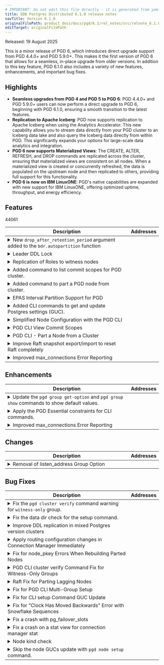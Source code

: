 ```yaml
---
# IMPORTANT: Do not edit this file directly - it is generated from yaml source.
title: EDB Postgres Distributed 6.1.0 release notes
navTitle: Version 6.1.0
originalFilePath: product_docs/docs/pgd/6.1/rel_notes/src/relnote_6.1.0.yml
editTarget: originalFilePath
---
```


Released: 19 August 2025

This is a minor release of PGD 6, which introduces direct upgrade support from PGD 4.4.0+ and PGD 5.9.0+. This makes it the first version of PGD 6 that allows for a seamless, in-place upgrade from older versions. In addition to this key feature, PGD 6.1.0 also includes a variety of new features, enhancements, and important bug fixes.

## Highlights

- **Seamless upgrades from PGD 4 and PGD 5 to PGD 6**: PGD 4.4.0+ and PGD 5.9.0+ users can now perform a direct upgrade to PGD 6, beginning with PGD 6.1.0, ensuring a smooth transition to the latest features.
- **Replication to Apache Iceberg**: PGD now supports replication to Apache Iceberg when using the Analytics Accelerator. This new capability allows you to stream data directly from your PGD cluster to an Iceberg data lake and also query the Iceberg data directly from within PGD. This significantly expands your options for large-scale data analytics and integration.
- **PGD 6 now supports Materialized Views**:  The  CREATE, ALTER, REFRESH, and DROP commands are replicated across the cluster, ensuring that materialized views are consistent on all nodes. When a materialized view is created or concurrently refreshed, the data is populated on the upstream node and then replicated to others, providing full support for this functionality.
- **PGD 6 is now on IBM LinuxONE**: PGD's native capabilities are expanded with new support for IBM LinuxONE, offering optimized uptime, throughput, and energy efficiency.

## Features

<table class="table w-100"><thead><tr><th>Description</th><th width="10%">Addresses</th></tr></thead><tbody>
<tr><td><details><summary>New <code>drop_after_retention_period</code> argument added to the <code>bdr.autopartition</code> function</summary><hr/><p><code>bdr.autopartition()</code> now takes an additional boolean argument <code>drop_after_retention_period</code> which can be set to false if the user does not want the partition to be dropped, but only detached.</p>
</details></td><td></td></tr>
<tr><td><details><summary>Leader DDL Lock</summary><hr/><p>New lock type leader DDL lock is used by default for locking DDL statements. This lock locks on write-leaders only, not requiring majority nodes to participate in the locking operation. Old behavior can be restored by adjusting <code>bdr.ddl_locking</code> configuration parameter.</p>
</details></td><td></td></tr>
<tr><td><details><summary>Replication of Roles to witness nodes</summary><hr/><p>Roles are now replicated to witness nodes when they join the nodegroup, and also as and when they are created or altered on data nodes. This is useful mainly when dealing with GUC permissions.</p>
</details></td><td></td></tr>
<tr><td><details><summary>Added command to list commit scopes for PGD cluster.</summary><hr/><p>Add a command <code>pgd commit-scopes list</code> to list commit scopes information for PGD cluster.</p>
</details></td><td></td></tr>
<tr><td><details><summary>Added command to part a PGD node from cluster.</summary><hr/><p>Add a command <code>pgd node part</code> to part a PGD node from cluster.</p>
</details></td><td></td></tr>
<tr><td><details><summary>EPAS Interval Partition Support for PGD</summary><hr/><p>A new enhancement allows partitions created by EDB Postgres Advanced Server (EPAS) AutoPartition to work correctly within a multi-node PGD environment. This fix ensures partitions are created consistently on each node and are visible across all nodes.</p>
</details></td><td></td></tr>
<tr><td><details><summary>Added CLI commands to get and update Postgres settings (GUC).</summary><hr/><p>Add the <code>pgd node get-config</code> and <code>pgd node set-config</code> commands to allow users to retrieve and modify Postgres settings (GUC) via the CLI.</p>
</details></td>44061<td></td></tr>
<tr><td><details><summary>Simplified Node Configuration with the PGD CLI</summary><hr/><p>The pgd command-line tool now includes new commands to make managing individual node configurations easier. You can now use <code>pgd node &lt;node-name&gt; get-config</code> and <code>pgd node &lt;node-name&gt; set-config</code> to retrieve and update specific Postgres settings (GUCs) for any node in your cluster directly from the CLI.</p>
</details></td><td></td></tr>
<tr><td><details><summary>PGD CLI View Commit Scopes</summary><hr/><p>The PGD CLI now includes a new command, <code>pgd commit-scopes list</code>, that allows you to view the commit scope configuration for your cluster. This command provides details on all commit scopes, including their rules and the groups they apply to, which improves the visibility and management of your data consistency settings.</p>
</details></td><td></td></tr>
<tr><td><details><summary>PGD CLI -  Part a Node from a Cluster</summary><hr/><p>The PGD CLI now includes a new command, <code>pgd node part</code>, which provides a streamlined way to remove a node from an active cluster. This command automates the process of calling the <code>node_part</code> SQL function and reports on its progress, simplifying node management directly from the command line.</p>
</details></td><td></td></tr>
<tr><td><details><summary>Improve Raft snapshot export/import to reset Raft completely</summary><hr/><p>We've made improvements to how our Raft consensus mechanism handles snapshots. This ensures that in the rare event of a data consistency issue, restoring a snapshot will now fully reset the system's state, allowing operations to resume smoothly from a consistent starting point.</p>
</details></td><td></td></tr>
<tr><td><details><summary>Improved max_connections Error Reporting</summary><hr/><p>The Connection Manager now provides more helpful and specific error messages when a max_connections limit is reached. Users will now see a clear message like &quot;sorry, too many clients already,&quot; making it much easier to diagnose connection issues.</p>
</details></td><td></td></tr>
</tbody></table>


## Enhancements

<table class="table w-100"><thead><tr><th>Description</th><th width="10%">Addresses</th></tr></thead><tbody>
<tr><td><details><summary>Update the <code>pgd group get-option</code> and <code>pgd group show</code> commands to show default values.</summary><hr/><p>The <code>pgd group get-option</code> and <code>pgd group show</code> commands will now display the default values for all options.
The <code>pgd group show</code> command will display the source of the option values as well.</p>
</details></td><td></td></tr>
<tr><td><details><summary>Apply the PGD Essential constraints for CLI commands.</summary><hr/><p>The CLI will check for and enforce the PGD Essential constraints for the commands as applicable.
See <a href="https://www.enterprisedb.com/docs/pgd/latest/essential-how-to/pgd-cli/#pgd-essential-constraints">PGD Essential CLI Constraints</a> for more details.</p>
</details></td><td></td></tr>
<tr><td><details><summary>Improved max_connections Error Reporting</summary><hr/><p>The Connection Manager now provides more helpful and specific error messages when a max_connections limit is reached. Users will now see a clear message like &quot;sorry, too many clients already,&quot; making it much easier to diagnose connection issues.</p>
</details></td><td></td></tr>
</tbody></table>


## Changes

<table class="table w-100"><thead><tr><th>Description</th><th width="10%">Addresses</th></tr></thead><tbody>
<tr><td><details><summary>Removal of listen_address Group Option</summary><hr/><p>The <code>listen_address</code> option has been removed from <code>pgd group set-option</code> to simplify configuration. The Connection Manager will now use the value from the <code>listen_addresses</code> GUC directly, resolving issues with setting hostnames or multiple addresses that were previously unsupported.</p>
</details></td><td></td></tr>
</tbody></table>


## Bug Fixes

<table class="table w-100"><thead><tr><th>Description</th><th width="10%">Addresses</th></tr></thead><tbody>
<tr><td><details><summary>Fix the <code>pgd cluster verify</code> command warning for <code>witness-only</code> group.</summary><hr/><p>The <code>pgd cluster verify</code> command displayed warning for <code>Data nodes per group</code> check for <code>witness-only</code> group.
The check is not applicable for <code>witness-only</code> groups and hence the status <code>Ok</code> will be displayed.</p>
</details></td><td></td></tr>
<tr><td><details><summary>Fix the data dir check for the setup command.</summary><hr/><p>The <code>pgd node setup</code> command checks for the presence of <code>PG_VERSION</code> file in the given data dir option.
However the code incorrectly uses the <code>bindir</code> option instead of <code>pgdata</code>.</p>
</details></td><td></td></tr>
<tr><td><details><summary>Improve DDL replication in mixed Postgres version clusters</summary><hr/><p>We've resolved a bug that could cause replication to fail in a mixed-version PGD cluster (e.g., combining Postgres 12 and Postgres 16), an architecture used temporarily during postgres rolling upgrade. Previously, DDL statements on a newer node could lead to replication slot disconnection on older nodes, with an &quot;unrecognized configuration parameter&quot; error. This fix ensures that replication now functions correctly during a rolling upgrade or in a temporary mixed-version state.</p>
</details></td><td></td></tr>
<tr><td><details><summary>Apply routing configuration changes in Connection Manager Immediately</summary><hr/><p>The Connection Manager now correctly handles connections following a change in cluster routing configuration (e.g., switching between global and no routing). This resolves unexpected behavior and ensures client connections are routed as intended after a configuration update.</p>
</details></td><td></td></tr>
<tr><td><details><summary>Fix for node_pkey Errors When Rebuilding Parted Nodes</summary><hr/><p>A fix has been added to address a bug that could cause a consensus worker to crash with a duplicate key value violates unique constraint &quot;node_pkey&quot; error when a parted node was being rebuilt. This fix ensures that you can now successfully rebuild a parted node using <code>bdr_init_physical</code> without encountering this issue.</p>
</details></td><td></td></tr>
<tr><td><details><summary>PGD CLI cluster verify Command Fix for Witness-Only Groups</summary><hr/><p>The pgd cluster verify command no longer displays a warning for witness-only groups that do not contain data nodes. This resolves an issue where the command incorrectly flagged these groups, ensuring that the verification output is now accurate for all cluster types.</p>
</details></td><td></td></tr>
<tr><td><details><summary>Raft Fix for Parting Lagging Nodes</summary><hr/><p>Raft no longer fails to recover after a heavily-lagging node that was previously a leader is parted from the cluster. This fixes a bug where the Raft leader could crash with a &quot;BDR node XXX not found&quot; error, which previously required a manual, forceful reset of the Raft state. Now, Raft correctly handles this scenario and recovers automatically, ensuring cluster stability.</p>
</details></td><td></td></tr>
<tr><td><details><summary>Fix for PGD CLI Multi-Group Setup</summary><hr/><p>A bug has been fixed in the PGD CLI setup command that prevented the creation of multi-group clusters. Previously, the command would fail with an unhelpful error when attempting to add a node to a second group. The fix ensures that the command now correctly handles the creation of nodes in new groups, allowing for successful multi-group cluster setup.</p>
</details></td><td></td></tr>
<tr><td><details><summary>Fix for CLI setup Command GUC Update</summary><hr/><p>The PGD CLI setup command no longer fails when attempting to update Postgres settings on remote nodes. This fix resolves a &quot;malformed array literal&quot; error that occurred during the cluster setup, improving the reliability of the initialization process.</p>
</details></td><td></td></tr>
<tr><td><details><summary>Fix for &quot;Clock Has Moved Backwards&quot; Error with Snowflake Sequences</summary><hr/><p>A race condition has been fixed that could cause a &quot;clock has moved backwards&quot; error when using Snowflake sequences, even when the system clock was functioning correctly. This fix ensures the sequence correctly handles concurrent access, preventing this error and improving the reliability of Snowflake sequence generation.</p>
</details></td><td></td></tr>
<tr><td><details><summary>Fix a crash with pg_failover_slots</summary><hr/><p>Ensure that CDC hooks are no-op when recovery is in progress or the backend is not connected to a database. This can definitely happen if <code>pg_failover_slots</code> is active.</p>
</details></td><td></td></tr>
<tr><td><details><summary>Fix a crash on a stat view for connection manager stat</summary><hr/><p>The view <code>bdr.stat_connection_manager_hba_file_rules</code> had some parsing issues on the <code>pg_hba.conf</code> file specifically in the <code>Address/Mask</code> column for the &quot;all&quot; value.</p>
</details></td><td></td></tr>
<tr><td><details><summary>Node kind check</summary><hr/><p>PGD CLI now has a verify check for nodes not having a node kind properly set. This check emits a warning on nodes that are coming from a previous major version upgrade that missed setting the node kind.</p>
</details></td><td></td></tr>
<tr><td><details><summary>Skip the node GUCs update with <code>pgd node setup</code> command.</summary><hr/><p>The <code>pgd node setup</code> verifies the Postgres settings while setting up a PGD node.
The command will now skip the node GUCs update as the <code>bdr_superuser</code> role, used by CLI is not allowed to run ALTER SYSTEM queries.
The command will continue to verify the Postgres settings and will display a warning message if any of the settings require modification.</p>
</details></td><td></td></tr>
</tbody></table>



